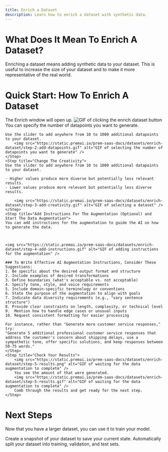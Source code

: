 ```yaml
---
title: Enrich a Dataset
description: Learn how to enrich a dataset with synthetic data.
---
```


# What Does It Mean To Enrich A Dataset?

Enriching a dataset means adding synthetic data to your dataset. This is useful to increase the size of your dataset and to make it more representative of the real world.

# Quick Start: How To Enrich A Dataset

<Steps>
    <Step title="Click ✨ Enrich to get started">
    The Enrich window will open up.
        <img src="https://static.premai.io/prem-saas-docs/datasets/enrich-dataset/step-1-click-enrich.gif" alt="GIF of clicking the enrich dataset button" />
    </Step>
    <Step title="Select The Number Of Datapoints You Want To Generate">
    You can specify the number of datapoints you want to generate.

    Use the slider to add anywhere from 10 to 1000 additional datapoints to your dataset.
        <img src="https://static.premai.io/prem-saas-docs/datasets/enrich-dataset/step-2-add-datapoints.gif" alt="GIF of selecting the number of datapoints you want to generate" />
    </Step>
    <Step title="Change The Creativity">
    Use the slider to add anywhere from 10 to 1000 additional datapoints to your dataset.

    - Higher values produce more diverse but potentially less relevant results.
    - Lower values produce more relevant but potentially less diverse results.

        <img src="https://static.premai.io/prem-saas-docs/datasets/enrich-dataset/step-3-add-creativity.gif" alt="GIF of selecting a dataset" />
    </Step>
    <Step title="Add Instructions For The Augmentation (Optional) and Start The Data Augmentation">
    You can add instructions for the augmentation to guide the AI on how to generate the data.
  

    
    <img src="https://static.premai.io/prem-saas-docs/datasets/enrich-dataset/step-4-add-instructions.gif" alt="GIF of adding instructions for the augmentation" />
    
    ### To Write Effective AI Augmentation Instructions, Consider These Suggestions:
    1. Be specific about the desired output format and structure
    2. Include examples of desired transformations
    3. Define boundaries (what's acceptable vs. not acceptable)
    4. Specify tone, style, and voice requirements
    5. Include domain-specific terminology or conventions
    6. State the purpose of the augmentation to align with goals
    7. Indicate data diversity requirements (e.g., "vary sentence structure")
    8. Provide clear constraints on length, complexity, or technical level
    9.  Mention how to handle edge cases or unusual inputs
    10. Request consistent formatting for easier processing

    For instance, rather than "Generate more customer service responses," try:
    "Generate 5 additional professional customer service responses that address the customer's concern about shipping delays, use a sympathetic tone, offer specific solutions, and keep responses between 50-75 words."
    </Step>
    <Step title="Check Your Results">
        <img src="https://static.premai.io/prem-saas-docs/datasets/enrich-dataset/step-5-results.png" alt="GIF of waiting for the data augmentation to complete" />
        You see the amount of that were generated.
        <img src="https://static.premai.io/prem-saas-docs/datasets/enrich-dataset/step-5-results.gif" alt="GIF of waiting for the data augmentation to complete" />
        Comb through the results and get ready for the next step.
    </Step>
</Steps>


# Next Steps

Now that you have a larger dataset, you can use it to train your model.

<CardGroup cols={2}>
    <Card title="Create A Snapshot" icon="camera" href="/datasets/create-snapshot">
        Create a snapshot of your dataset to save your current state.
    </Card>
    <Card title="Autosplit A Dataset" icon="split" href="/datasets/autosplit-dataset">
       Automatically split your dataset into training, validation, and test sets.
    </Card>
</CardGroup>